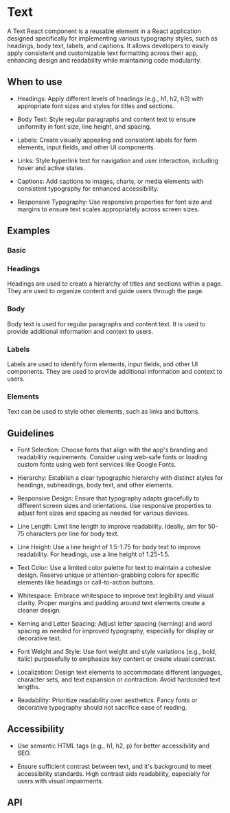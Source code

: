 
<Meta of={Text} />

# Text

A Text React component is a reusable element in a React application designed specifically for implementing various
typography styles, such as headings, body text, labels, and captions. It allows developers to easily apply consistent
and customizable text formatting across their app, enhancing design and readability while maintaining code modularity.

## When to use

- Headings: Apply different levels of headings (e.g., h1, h2, h3) with appropriate font sizes and styles for titles
  and sections.

- Body Text: Style regular paragraphs and content text to ensure uniformity in font size, line height, and spacing.

- Labels: Create visually appealing and consistent labels for form elements, input fields, and other UI components.

- Links: Style hyperlink text for navigation and user interaction, including hover and active states.

- Captions: Add captions to images, charts, or media elements with consistent typography for enhanced accessibility.

- Responsive Typography: Use responsive properties for font size and margins to ensure text scales appropriately across
  screen sizes.

## Examples

### Basic

<Canvas of={Basic} />

### Headings

Headings are used to create a hierarchy of titles and sections within a page. They are used to organize content and
guide users through the page.

<Canvas of={Headings} />

### Body

Body text is used for regular paragraphs and content text. It is used to provide additional information and context to
users.

<Canvas of={Body} />

### Labels

Labels are used to identify form elements, input fields, and other UI components. They are used to provide additional
information and context to users.

<Canvas of={Labels} />

### Elements

Text can be used to style other elements, such as links and buttons.

<Canvas of={Elements} />

## Guidelines

- Font Selection: Choose fonts that align with the app's branding and readability requirements. Consider using web-safe
  fonts or loading custom fonts using web font services like Google Fonts.

- Hierarchy: Establish a clear typographic hierarchy with distinct styles for headings, subheadings, body text,
  and other elements.

- Responsive Design: Ensure that typography adapts gracefully to different screen sizes and orientations. Use responsive
  properties to adjust font sizes and spacing as needed for various devices.

- Line Length: Limit line length to improve readability. Ideally, aim for 50-75 characters per line for body text.

- Line Height: Use a line height of 1.5-1.75 for body text to improve readability. For headings, use a line height of
  1.25-1.5.

- Text Color: Use a limited color palette for text to maintain a cohesive design. Reserve unique or attention-grabbing
  colors for specific elements like headings or call-to-action buttons.

- Whitespace: Embrace whitespace to improve text legibility and visual clarity. Proper margins and padding around text
  elements create a cleaner design.

- Kerning and Letter Spacing: Adjust letter spacing (kerning) and word spacing as needed for improved typography,
  especially for display or decorative text.

- Font Weight and Style: Use font weight and style variations (e.g., bold, italic) purposefully to emphasize key content
  or create visual contrast.

- Localization: Design text elements to accommodate different languages, character sets, and text expansion
  or contraction. Avoid hardcoded text lengths.

- Readability: Prioritize readability over aesthetics. Fancy fonts or decorative typography should not sacrifice ease
  of reading.

## Accessibility

- Use semantic HTML tags (e.g., h1, h2, p) for better accessibility and SEO.

- Ensure sufficient contrast between text, and it's background to meet accessibility standards. High contrast
  aids readability, especially for users with visual impairments.

## API

<ArgsTable />
